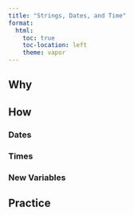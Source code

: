 ```yaml
---
title: "Strings, Dates, and Time"
format:
  html:
    toc: true
    toc-location: left
    theme: vapor
---
```


## Why

## How

### Dates

### Times

### New Variables

## Practice